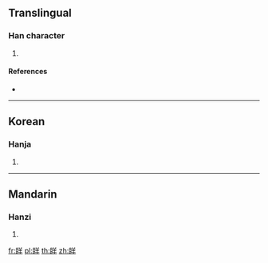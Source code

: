{{character info/new}}
==Translingual==

===Han character===
{{Han char|rn=109|rad=目|as=06|sn=11|four=68051|canj=BUTQ}}

# {{defn|Han|sort=目06}}

====References====
* {{Han ref|kx=0807.100|dkj=23317|dj=1222.250|hdz=42487.110|uh=773B|ud=30523|bh=D6B1|bd=54961}}

----

==Korean==

===Hanja===
{{ko-hanja|hangeul=양|eumhun=|rv=yang|mr=yang|y=yang}}

# {{defn|lang=ko|sort=目06}}

----

==Mandarin==

===Hanzi===
{{cmn-hanzi|pin=[[yáng]] ([[yang2]])|wg=yang<sup>2</sup>}}

# {{defn|lang=cmn|sort=目06}}

[[fr:眻]]
[[pl:眻]]
[[th:眻]]
[[zh:眻]]